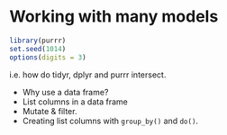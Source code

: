 # Working with many models

```r
library(purrr)
set.seed(1014)
options(digits = 3)
```

i.e. how do tidyr, dplyr and purrr intersect.

* Why use a data frame?
* List columns in a data frame
* Mutate & filter.
* Creating list columns with `group_by()` and `do()`.
